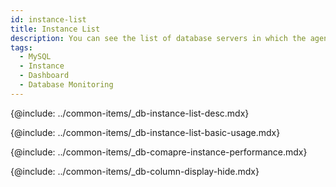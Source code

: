 ```yaml
---
id: instance-list
title: Instance List
description: You can see the list of database servers in which the agent has been installed.
tags:
  - MySQL
  - Instance
  - Dashboard
  - Database Monitoring
---
```


{@include: ../common-items/_db-instance-list-desc.mdx}

<!-- ## 기본 화면 안내-->

{@include: ../common-items/_db-instance-list-basic-usage.mdx}

{@include: ../common-items/_db-comapre-instance-performance.mdx}

{@include: ../common-items/_db-column-display-hide.mdx}
